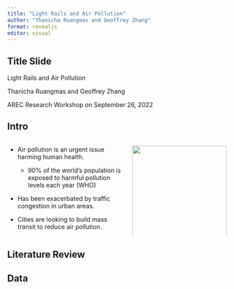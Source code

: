 ```yaml
---
title: "Light Rails and Air Pollution"
author: "Thanicha Ruangmas and Geoffrey Zhang"
format: revealjs
editor: visual
---
```


## Title Slide

Light Rails and Air Pollution

Thanicha Ruangmas and Geoffrey Zhang

AREC Research Workshop on September 26, 2022

## Intro

::: columns
::: {.column width="55%"}
-   Air pollution is an urgent issue harming human health.

    -   90% of the world's population is exposed to harmful pollution levels each year (WHO)

-   Has been exacerbated by traffic congestion in urban areas.

-   Cities are looking to build mass transit to reduce air pollution.
:::

::: {.column width="45%"}
![](images/traffic-01.png){width="100%"}
:::

<!--# GZ work on this -->
:::

## Literature Review

<!--# GZ review papers' conclutions -->

<!--# TR looks at methodology -->

## Data
